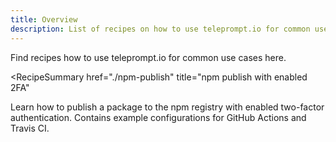 ```yaml
---
title: Overview
description: List of recipes on how to use teleprompt.io for common use cases
---
```



Find recipes how to use teleprompt.io for common use cases here.

<RecipeSummary
  href="./npm-publish"
  title="npm publish with enabled 2FA"
>
  Learn how to publish a package to the npm registry with enabled two-factor authentication. Contains example configurations for GitHub&nbsp;Actions and Travis&nbsp;CI.
</RecipeSummary>

<!-- TODO: Signing electron app -->
